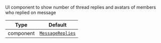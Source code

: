 UI component to show number of thread replies and avatars of members who replied on message

| Type | Default |
| - | - |
| component | [`MessageReplies`](/reactnative/ui-components/message-replies) |
